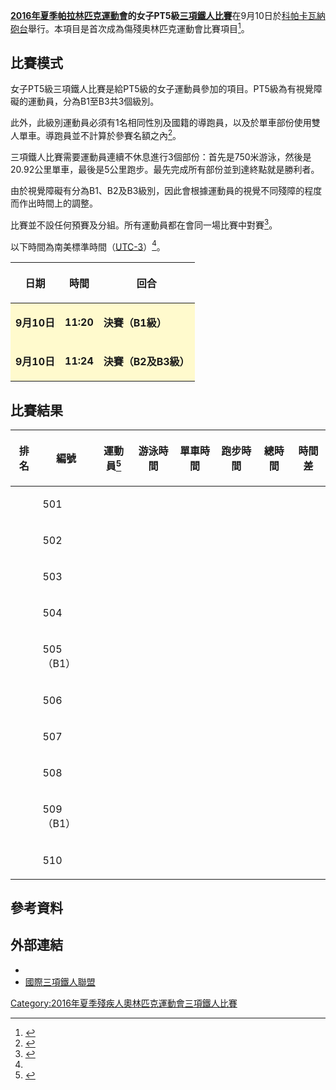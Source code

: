 {{noteTA|G1=Sports}}
{{Infobox Paralympic event
| event       = 女子PT5級三項鐵人
| games       = 2016年夏季
| image       = [[File:Triathlon_pictogram.svg|120px]]
| caption     = 
| venue       = [[科帕卡瓦納砲台|科帕卡瓦納砲台]]
| dates       = 9月10日
| competitors = 10
| nations     = 8
| gold        =  
| goldNPC     =  
| silver      =  
| silverNPC   =  
| bronze      =  
| bronzeNPC   =  
| prev        = 
| next        = [[2020年夏季殘疾人奧林匹克運動會女子PT5級三項鐵人比賽|2020]]
}}
{{2016年夏季殘疾人奧林匹克運動會三項鐵人比賽}}
'''[[2016年夏季帕拉林匹克運動會|2016年夏季帕拉林匹克運動會]]的女子PT5級[[2016年夏季殘疾人奧林匹克運動會三項鐵人比賽|三項鐵人比賽]]'''在9月10日於[[科帕卡瓦納砲台|科帕卡瓦納砲台]]舉行。本項目是首次成為傷殘奧林匹克運動會比賽項目<ref name=official>{{cite web|title=Paralympic Triathlon|url=https://www.rio2016.com/en/paralympics/triathlon|website=Rio 2016 Summer Paralympics|accessdate=2016-09-01|archive-date=2016-08-28|archive-url=https://web.archive.org/web/20160828180506/https://www.rio2016.com/en/paralympics/triathlon|dead-url=no}}</ref>。

== 比賽模式 ==
女子PT5級三項鐵人比賽是給PT5級的女子運動員參加的項目。PT5級為有視覺障礙的運動員，分為B1至B3共3個級別。

此外，此級別運動員必須有1名相同性別及國籍的導跑員，以及於單車部份使用雙人單車。導跑員並不計算於參賽名額之內<ref>{{Cite web |url=https://www.paralympic.org/sites/default/files/document/150915170806821_2015_09_15%2BExplanatory%2Bguide%2BClassification_summer%2BFINAL%2B_5.pdf |title=Explanatory guide to Paralympic classification |accessdate=2016-09-01 |archive-date=2016-08-27 |archive-url=https://web.archive.org/web/20160827205502/https://www.paralympic.org/sites/default/files/document/150915170806821_2015_09_15%2BExplanatory%2Bguide%2BClassification_summer%2BFINAL%2B_5.pdf |dead-url=no }}</ref>。

三項鐵人比賽需要運動員連續不休息進行3個部份：首先是750米游泳，然後是20.92公里單車，最後是5公里跑步。最先完成所有部份並到達終點就是勝利者。

由於視覺障礙有分為B1、B2及B3級別，因此會根據運動員的視覺不同殘障的程度而作出時間上的調整。

比賽並不設任何預賽及分組。所有運動員都在會同一場比賽中對賽<ref name=explanation>{{Cite web |url=http://www.paralimpicos.es/publicacion/ficheros/Paralympic%20Explanatory%20Guide%20_%20Canoe.pdf |title=Canoe Explanatory Guide |accessdate=2016-09-01 |archive-date=2016-09-13 |archive-url=https://web.archive.org/web/20160913085301/http://www.paralimpicos.es/publicacion/ficheros/Paralympic%20Explanatory%20Guide%20_%20Canoe.pdf |dead-url=yes }}</ref>。

以下時間為南美標準時間（[[UTC-3|UTC-3]]）<ref name=explanation/>。
{| class="wikitable" style="text-align:center" width=400px
! 日期
! 時間
! 回合
|-
|style=background:lemonchiffon| '''9月10日''' ||style=background:lemonchiffon| '''11:20''' || style=background:lemonchiffon| '''決賽（B1級）''' 
|-
|style=background:lemonchiffon| '''9月10日''' ||style=background:lemonchiffon| '''11:24''' || style=background:lemonchiffon| '''決賽（B2及B3級）''' 
|}

== 比賽結果 ==
{| class="wikitable sortable" style="text-align:center"
!data-sort-type="number"|排名
!編號
!運動員<ref>{{Cite web |url=http://www.triathlon.org/paralympics/start_lists |title=Start Lists |accessdate=2016-09-01 |archive-date=2016-09-01 |archive-url=https://web.archive.org/web/20160901183624/http://www.triathlon.org/paralympics/start_lists |dead-url=no }}</ref>
!游泳時間
!單車時間
!跑步時間
!總時間
!時間差
|-
|  || 501 || {{flagIPCathlete|[[Susana_Rodriguez|Susana Rodriguez]]|ESP|2016年夏季}} ||  ||  ||  ||  || 
|-
|  || 502 || {{flagIPCathlete|[[Christine_Robbins|Christine Robbins]]|CAN|2016年夏季}} ||  ||  ||  ||  || 
|-
|  || 503 || {{flagIPCathlete|[[Alison_Patrick|Alison Patrick]]|GBR|2016年夏季}} ||  ||  ||  ||  || 
|-
|  || 504 || {{flagIPCathlete|[[Melissa_Reid|Melissa Reid]]|GBR|2016年夏季}} ||  ||  ||  ||  || 
|-
|  || 505（B1） || {{flagIPCathlete|[[Joleen_Hakker|Joleen Hakker]]|NED|2016年夏季}} ||  ||  ||  ||  || 
|-
|  || 506 || {{flagIPCathlete|[[山田敦子|山田敦子]]|JPN|2016年夏季}} ||  ||  ||  ||  || 
|-
|  || 507 || {{flagIPCathlete|[[Katie_Kelly|Katie Kelly]]|AUS|2016年夏季}} ||  ||  ||  ||  || 
|-
|  || 508 || {{flagIPCathlete|[[Elizabeth_Baker|Elizabeth Baker]]|USA|2016年夏季}} ||  ||  ||  ||  || 
|-
|  || 509（B1） || {{flagIPCathlete|[[Patricia_Walsh|Patricia Walsh]]|USA|2016年夏季}} ||  ||  ||  ||  || 
|-
|  || 510 || {{flagIPCathlete|[[Catherine_Walsh|Catherine Walsh]]|IRL|2016年夏季}} ||  ||  ||  ||  || 
|}

== 參考資料 ==
{{reflist}}

== 外部連結 ==
* {{Official|https://www.rio2016.com/en/paralympics/triathlon}}{{pt}}{{en}}{{es}}{{fr}}
* [http://www.triathlon.org/ 國際三項鐵人聯盟]{{Wayback|url=http://www.triathlon.org/ |date=20110303233124 }}{{en}}

[[Category:2016年夏季殘疾人奧林匹克運動會三項鐵人比賽|Category:2016年夏季殘疾人奧林匹克運動會三項鐵人比賽]]
